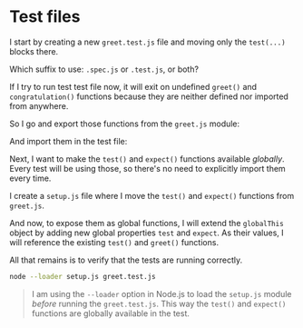 # Test files

I start by creating a new `greet.test.js` file and moving only the `test(...)` blocks there.

<CodeFile file="greet.test.js" range="3-9" />

<callout-info>Which suffix to use: `.spec.js` or `.test.js`, or both?</callout-info>

If I try to run test test file now, it will exit on undefined `greet()` and `congratulation()` functions because they are neither defined nor imported from anywhere.

So I go and export those functions from the `greet.js` module:

<CodeFile file="greet.js" range="1-7" highlight="1,5" />

And import them in the test file:

<CodeFile file="greet.test.js" range="1-9" highlight="1" />

Next, I want to make the `test()` and `expect()` functions available _globally_. Every test will be using those, so there's no need to explicitly import them every time.

I create a `setup.js` file where I move the `test()` and `expect()` functions from `greet.js`.

<CodeFile file="setup.js" range="1-19" />

And now, to expose them as global functions, I will extend the `globalThis` object by adding new global properties `test` and `expect`. As their values, I will reference the existing `test()` and `greet()` functions.

<CodeFile file="setup.js" range="21-22" />

All that remains is to verify that the tests are running correctly.

```sh nonumber
node --loader setup.js greet.test.js
```

> I am using the `--loader` option in Node.js to load the `setup.js` module _before_ running the `greet.test.js`. This way the `test()` and `expect()` functions are globally available in the test.
